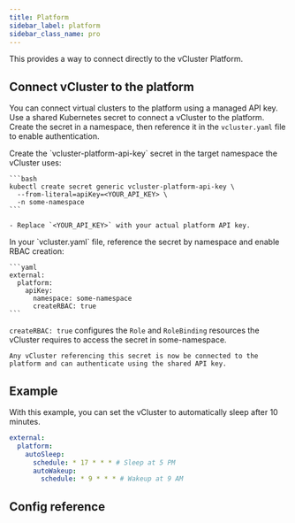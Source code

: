 ```yaml
---
title: Platform
sidebar_label: platform
sidebar_class_name: pro
---
```




<ProAdmonition/>

<!--vale off-->

This provides a way to connect directly to the vCluster Platform.

## Connect vCluster to the platform 

You can connect virtual clusters to the platform using a managed API key. 
Use a shared Kubernetes secret to connect a vCluster to the platform. Create the secret in a namespace, then reference it in the `vcluster.yaml` file to enable authentication.  

<Flow>
  <Step title="Create the Secret">
    Create the `vcluster-platform-api-key` secret in the target namespace the vCluster uses:

    ```bash
    kubectl create secret generic vcluster-platform-api-key \
      --from-literal=apiKey=<YOUR_API_KEY> \
      -n some-namespace
    ```

    - Replace `<YOUR_API_KEY>` with your actual platform API key.
  </Step>

  <Step title="Reference the Secret in vcluster.yaml">
    In your `vcluster.yaml` file, reference the secret by namespace and enable RBAC creation:

    ```yaml
    external:
      platform:
        apiKey:
          namespace: some-namespace
          createRBAC: true
    ```

   `createRBAC: true` configures the `Role` and `RoleBinding` resources the vCluster requires to access the secret in some-namespace.
  </Step>

    Any vCluster referencing this secret is now be connected to the platform and can authenticate using the shared API key.

</Flow>

## Example

With this example, you can set the vCluster to automatically sleep after 10 minutes.

```yaml
external:
  platform:
    autoSleep:
      schedule: * 17 * * * # Sleep at 5 PM
      autoWakeup:
        schedule: * 9 * * * # Wakeup at 9 AM
```

## Config reference

<Platform />

